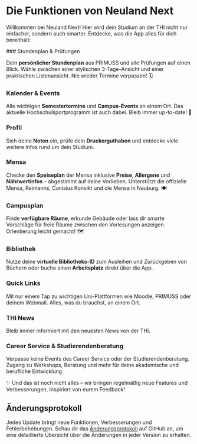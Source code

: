 
# Die Funktionen von Neuland Next

Willkommen bei Neuland Next! Hier wird dein Studium an der THI nicht nur einfacher, sondern auch smarter. Entdecke, was die App alles für dich bereithält:

<Steps>
### Stundenplan & Prüfungen

Dein **persönlicher Stundenplan** aus PRIMUSS und alle Prüfungen auf einen Blick. Wähle zwischen einer stylischen 3-Tage-Ansicht und einer praktischen Listenansicht. Nie wieder Termine verpassen! 🗓️

### Kalender & Events

Alle wichtigen **Semestertermine** und **Campus-Events** an einem Ort. Das aktuelle Hochschulsportprogramm ist auch dabei. Bleib immer up-to-date! 🎉

### Profil

Sieh deine **Noten** ein, prüfe dein **Druckerguthaben** und entdecke viele weitere Infos rund um dein Studium.

### Mensa

Checke den **Speiseplan** der Mensa inklusive **Preise**, **Allergene** und **Nährwertinfos** – abgestimmt auf deine Vorlieben. Unterstützt die offizielle Mensa, Reimanns, Canisius Konvikt und die Mensa in Neuburg. 🍽️

### Campusplan

Finde **verfügbare Räume**, erkunde Gebäude oder lass dir smarte Vorschläge für freie Räume zwischen den Vorlesungen anzeigen. Orientierung leicht gemacht! 🗺️

### Bibliothek

Nutze deine **virtuelle Bibliotheks-ID** zum Ausleihen und Zurückgeben von Büchern oder buche einen **Arbeitsplatz** direkt über die App.

### Quick Links

Mit nur einem Tap zu wichtigen Uni-Plattformen wie Moodle, PRIMUSS oder deinem Webmail. Alles, was du brauchst, an einem Ort.

### THI News

Bleib immer informiert mit den neuesten News von der THI.

### Career Service & Studierendenberatung

Verpasse keine Events des Career Service oder der Studierendenberatung. Zugang zu Workshops, Beratung und mehr für deine akademische und berufliche Entwicklung.
</Steps>

✨ Und das ist noch nicht alles – wir bringen regelmäßig neue Features und Verbesserungen, inspiriert von eurem Feedback!

## Änderungsprotokoll

Jedes Update bringt neue Funktionen, Verbesserungen und Fehlerbehebungen. Schau dir das [Änderungsprotokoll](https://github.com/neuland-ingolstadt/neuland.app-native/releases) auf GitHub an, um eine detaillierte Übersicht über die Änderungen in jeder Version zu erhalten.
